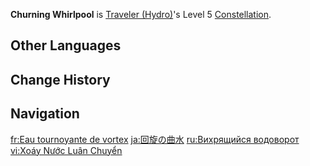 {{Constellation Infobox
|image         = Constellation Churning Whirlpool.png
|character     = Traveler (Hydro)
|level         = 5
|description   = Increases the Level of [[Rising Waters]] by 3.<br>Maximum upgrade level is 15.
|scale_att1    = 
|utility1      = Talent Level Increase
|utility2      = Elemental Burst Level Increase
}}
'''Churning Whirlpool''' is [[Traveler (Hydro)]]'s Level 5 [[Constellation]].

==Other Languages==
{{Other Languages
|en        = Churning Whirlpool
|zhs       = 洄旋的曲水
|zhs_rm    = Huíxuán de Qūshuǐ
|zht       = 洄旋的曲水
|zht_rm    = Huíxuán de Qūshuǐ
|zh_tl     = Winding Water Swirling
|ja        = 回旋の曲水
|ja_rm     = Kaisen no Kyokusui
|ja_tl     = Winding Water Swirling
|zhja_note = The phrase {{Zh|曲水|qūshuǐ|winding water}} may derive from {{Lang|{{w|Winding stream party}}|zh=流觞曲水|zh_rm=Liúshāngqūshuǐ}}, an ancient Chinese game of alcohol and poetry held by a winding stream.
|ko        = 거센 소용돌이
|ko_tl     = Wild Whirlpool
|es        = Meandros serpenteantes
|es_tl     = Serpentine Meanderings
|fr        = Eau tournoyante de vortex
|fr_tl     = Swirling Water of Vortex
|ru        = Вихрящийся водоворот
|ru_tl     = Swirling Whirlpool
|th        = Churning Whirlpool
|vi        = Xoáy Nước Luân Chuyển
|vi_tl     = 
|de        = Wirbelnder Strudel
|de_tl     = Churning Whirlpool
|id        = Churning Whirlpool
|pt        = Redemoinho Aquático
|pt_tl     = 
|tr        = Çalkantılı Girdap
|tr_tl     = Turbulent Vortex
|it        = Gorgo burrascoso
|it_tl     = Stormy Whirpool
}}

==Change History==
{{Change History|4.0}}

==Navigation==
{{Talent Navbox|Traveler (Hydro)}}

[[fr:Eau tournoyante de vortex]]
[[ja:回旋の曲水]]
[[ru:Вихрящийся водоворот]]
[[vi:Xoáy Nước Luân Chuyển]]
